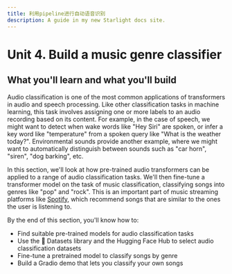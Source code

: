 ```yaml
---
title: 利用pipeline进行自动语音识别
description: A guide in my new Starlight docs site.
---
```

# Unit 4. Build a music genre classifier

## What you'll learn and what you'll build

Audio classification is one of the most common applications of transformers in audio and speech processing. Like other 
classification tasks in machine learning, this task involves assigning one or more labels to an audio recording based on 
its content. For example, in the case of speech, we might want to detect when wake words like "Hey Siri" are spoken, or
infer a key word like "temperature" from a spoken query like "What is the weather today?". Environmental sounds
provide another example, where we might want to automatically distinguish between sounds such as "car horn", "siren",
"dog barking", etc.

In this section, we'll look at how pre-trained audio transformers can be applied to a range of audio classification tasks.
We'll then fine-tune a transformer model on the task of music classification, classifying songs into genres like "pop" and
"rock". This is an important part of music streaming platforms like [Spotify](https://en.wikipedia.org/wiki/Spotify), which 
recommend songs that are similar to the ones the user is listening to.

By the end of this section, you'll know how to:

* Find suitable pre-trained models for audio classification tasks
* Use the 🤗 Datasets library and the Hugging Face Hub to select audio classification datasets
* Fine-tune a pretrained model to classify songs by genre
* Build a Gradio demo that lets you classify your own songs
